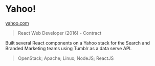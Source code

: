 # Yahoo!

<ThickText>[yahoo.com](https://yahoo.com/)</ThickText>

> React Web Developer (2016) - Contract

Built several React components on a Yahoo stack for the Search and Branded Marketing teams using Tumblr as a data serve API.

> OpenStack; Apache; Linux; NodeJS; ReactJS
